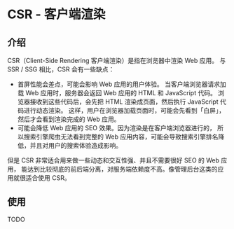 # CSR - 客户端渲染

## 介绍

CSR（Client-Side Rendering 客户端渲染）是指在浏览器中渲染 Web 应用。
与 SSR / SSG 相比，CSR 会有一些缺点：

- 首屏性能会差点，可能会影响 Web 应用的用户体验。
  当客户端浏览器请求加载 Web 应用时，服务器会返回 Web 应用的 HTML 和 JavaScript 代码。
  浏览器接收到这些代码后，会先把 HTML 渲染成页面，然后执行 JavaScript 代码进行动态渲染。
  这样，用户在浏览器加载页面时，可能会先看到「白屏」，然后才会看到渲染完成的 Web 应用。
- 可能会降低 Web 应用的 SEO 效果。因为渲染是在客户端浏览器进行的，
  所以搜索引擎爬虫无法看到完整的 Web 应用内容，可能会导致搜索引擎排名降低，并且对用户的搜索体验造成影响。

但是 CSR 非常适合用来做一些动态和交互性强、并且不需要很好 SEO 的 Web 应用，
能达到比较彻底的前后端分离，对服务端依赖度不高。像管理后台这类的应用就很适合使用 CSR。

## 使用

TODO
